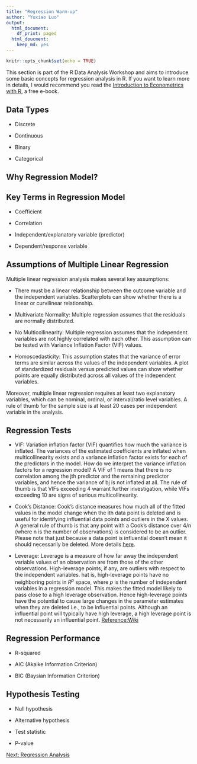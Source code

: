 ```yaml
---
title: "Regression Warm-up"
author: "Yuxiao Luo"
output: 
  html_document:
    df_print: paged
  html_doucment:
    keep_md: yes
---
```


```r
knitr::opts_chunk$set(echo = TRUE)
```

This section is part of the R Data Analysis Workshop and aims to introduce some basic concepts for regression analysis in R. If you want to learn more in details, I would recommend you read the [Introduction to Econometrics with R](https://www.econometrics-with-r.org/index.html), a free e-book. 

## Data Types 

- Discrete 

- Dontinuous

- Binary

- Categorical 

## Why Regression Model?

## Key Terms in Regression Model

- Coefficient 

- Correlation

- Independent/explanatory variable (predictor)

- Dependent/response variable 

## Assumptions of Multiple Linear Regression 
Multiple linear regression analysis makes several key assumptions: 

- There must be a linear relationship between the outcome variable and the independent variables. Scatterplots can show whether there is a linear or curvilinear relationship.

- Multivariate Normality: Multiple regression assumes that the residuals are normally distributed.

- No Multicollinearity: Multiple regression assumes that the independent variables are not highly correlated with each other. This assumption can be tested with Variance Inflation Factor (VIF) values. 

- Homoscedasticity: This assumption states that the variance of error terms are similar across the values of the independent variables. A plot of standardized residuals versus predicted values can show whether points are equally distributed across all values of the independent variables.

Moreover, multiple linear regression requires at least two explanatory variables, which can be nominal, ordinal, or interval/ratio level variables. A rule of thumb for the sample size is at least 20 cases per independent variable in the analysis.

## Regression Tests

- VIF: Variation inflation factor (VIF) quantifies how much the variance is inflated. The variances of the estimated coefficients are inflated when multicollinearity exists and a variance inflation factor exists for each of the predictors in the model. How do we interpret the variance inflation factors for a regression model? A VIF of 1 means that there is no correlation among the jth predictor and the remaining predictor variables, and hence the variance of bj is not inflated at all. The rule of thumb is that VIFs exceeding 4 warrant further investigation, while VIFs exceeding 10 are signs of serious multicollinearity.

- Cook's Distance: Cook's distance measures how much all of the fitted values in the model change when the ith data point is deleted and is useful for identifying influential data points and outliers in the X values. A general rule of thumb is that any point with a Cook's distance over 4/n (where n is the number of observations) is considered to be an outlier. Please note that just because a data point is influential doesn't mean it should necessarily be deleted. More details [here](https://www.statology.org/how-to-identify-influential-data-points-using-cooks-distance/).

- Leverage: Leverage is a measure of how far away the independent variable values of an observation are from those of the other observations. High-leverage points, if any, are outliers with respect to the independent variables. hat is, high-leverage points have no neighboring points in  $R^p$ space, where $p$ is the number of independent variables in a regression model. This makes the fitted model likely to pass close to a high leverage observation. Hence high-leverage points have the potential to cause large changes in the parameter estimates when they are deleted i.e., to be influential points. Although an influential point will typically have high leverage, a high leverage point is not necessarily an influential point. [Reference:Wiki](https://en.wikipedia.org/wiki/Leverage_(statistics))

## Regression Performance

- R-squared

- AIC (Akaike Information Criterion)

- BIC (Baysian Information Criterion)

## Hypothesis Testing

- Null hypothesis

- Alternative hypothesis

- Test statistic

- P-value

[Next: Regression Analysis](https://github.com/YuxiaoLuo/r_analysis_dri_2022/blob/main/regression_analysis.md)
